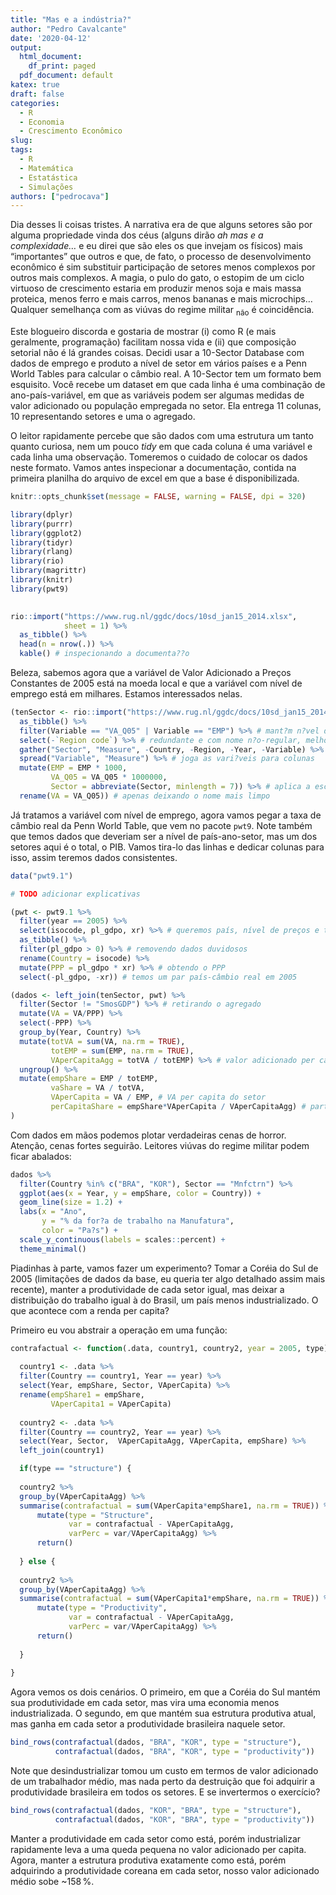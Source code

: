 ```yaml
---
title: "Mas e a indústria?"
author: "Pedro Cavalcante"
date: '2020-04-12'
output:
  html_document:
    df_print: paged
  pdf_document: default
katex: true
draft: false
categories:
  - R
  - Economia
  - Crescimento Econômico
slug: 
tags:
  - R
  - Matemática
  - Estatástica
  - Simulações
authors: ["pedrocava"]
---
```


Dia desses li coisas tristes. A narrativa era de que alguns setores são por alguma propriedade vinda dos céus (alguns dirão _ah mas e a complexidade..._ e eu direi que são eles os que invejam os físicos) mais "importantes" que outros e que, de fato, o processo de desenvolvimento econômico é sim substituir participação de setores menos complexos por outros mais complexos. A magia, o pulo do gato, o estopim de um ciclo virtuoso de crescimento estaria em produzir menos soja e mais massa proteica, menos ferro e mais carros, menos bananas e mais microchips... Qualquer semelhança com as viúvas do regime militar ~não~ é coincidência. 

Este blogueiro discorda e gostaria de mostrar (i) como R (e mais geralmente, programação) facilitam nossa vida e (ii) que composição setorial não é lá grandes coisas. Decidi usar a 10-Sector Database com dados de emprego e produto a nível de setor em vários países e a Penn World Tables para calcular o câmbio real. A 10-Sector tem um formato bem esquisito. Você recebe um dataset em que cada linha é uma combinação de ano-país-variável, em que as variáveis podem ser algumas medidas de valor adicionado ou população empregada no setor. Ela entrega 11 colunas, 10 representando setores e uma o agregado.

O leitor rapidamente percebe que são dados com uma estrutura um tanto quanto curiosa, nem um pouco _tidy_ em que cada coluna é uma variável e cada linha uma observação. Tomeremos o cuidado de colocar os dados neste formato. Vamos antes inspecionar a documentação, contida na primeira planilha do arquivo de excel em que a base é disponibilizada. 

```R

knitr::opts_chunk$set(message = FALSE, warning = FALSE, dpi = 320)

library(dplyr)
library(purrr)
library(ggplot2)
library(tidyr)
library(rlang)
library(rio)
library(magrittr)
library(knitr)
library(pwt9)
  

rio::import("https://www.rug.nl/ggdc/docs/10sd_jan15_2014.xlsx",
            sheet = 1) %>%
  as_tibble() %>%
  head(n = nrow(.)) %>%
  kable() # inspecionando a documenta??o

```

Beleza, sabemos agora que a variável de Valor Adicionado a Preços Constantes de 2005 está na moeda local e que a variável com nível de emprego está em milhares. Estamos interessados nelas. 

```R

(tenSector <- rio::import("https://www.rug.nl/ggdc/docs/10sd_jan15_2014.xlsx", sheet = 2) %>%
  as_tibble() %>%
  filter(Variable == "VA_Q05" | Variable == "EMP") %>% # mant?m n?vel de emprego e valor adicionado 
  select(-`Region code`) %>% # redundante e com nome n?o-regular, melhor tirar
  gather("Sector", "Measure", -Country, -Region, -Year, -Variable) %>% # traz colunas de setores para linhas
  spread("Variable", "Measure") %>% # joga as vari?veis para colunas
  mutate(EMP = EMP * 1000,
         VA_Q05 = VA_Q05 * 1000000,
         Sector = abbreviate(Sector, minlength = 7)) %>% # aplica a escala
  rename(VA = VA_Q05)) # apenas deixando o nome mais limpo

```

Já tratamos a variável com nível de emprego, agora vamos pegar a taxa de câmbio real da Penn World Table, que vem no pacote ``pwt9``. Note também que temos dados que deveriam ser a nível de país-ano-setor, mas um dos setores aqui é o total, o PIB. Vamos tira-lo das linhas e dedicar colunas para isso, assim teremos dados consistentes.

```R

data("pwt9.1")

# TODO adicionar explicativas

(pwt <- pwt9.1 %>%
  filter(year == 2005) %>% 
  select(isocode, pl_gdpo, xr) %>% # queremos país, nível de preços e taxa de câmbio 
  as_tibble() %>%
  filter(pl_gdpo > 0) %>% # removendo dados duvidosos
  rename(Country = isocode) %>%
  mutate(PPP = pl_gdpo * xr) %>% # obtendo o PPP 
  select(-pl_gdpo, -xr)) # temos um par país-câmbio real em 2005

(dados <- left_join(tenSector, pwt) %>%
  filter(Sector != "SmosGDP") %>% # retirando o agregado
  mutate(VA = VA/PPP) %>% 
  select(-PPP) %>%
  group_by(Year, Country) %>%
  mutate(totVA = sum(VA, na.rm = TRUE),
         totEMP = sum(EMP, na.rm = TRUE),
         VAperCapitaAgg = totVA / totEMP) %>% # valor adicionado per capita AGREGADO
  ungroup() %>%
  mutate(empShare = EMP / totEMP,
         vaShare = VA / totVA,
         VAperCapita = VA / EMP, # VA per capita do setor
         perCapitaShare = empShare*VAperCapita / VAperCapitaAgg) # partilha no VA per capita agregado do setor
)  
```

Com dados em mãos podemos plotar verdadeiras cenas de horror. Atenção, cenas fortes seguirão. Leitores viúvas do regime militar podem ficar abalados:

```R
dados %>%
  filter(Country %in% c("BRA", "KOR"), Sector == "Mnfctrn") %>%
  ggplot(aes(x = Year, y = empShare, color = Country)) +
  geom_line(size = 1.2) +
  labs(x = "Ano",
       y = "% da for?a de trabalho na Manufatura",
       color = "Pa?s") +
  scale_y_continuous(labels = scales::percent) +
  theme_minimal()
```


Piadinhas à parte, vamos fazer um experimento? Tomar a Coréia do Sul de 2005 (limitações de dados da base, eu queria ter algo detalhado assim mais recente), manter a produtividade de cada setor igual, mas deixar a distribuição do trabalho igual à do Brasil, um país menos industrializado. O que acontece com a renda per capita?

Primeiro eu vou abstrair a operação em uma função:

```R

contrafactual <- function(.data, country1, country2, year = 2005, type) {
  
  country1 <- .data %>%
  filter(Country == country1, Year == year) %>%
  select(Year, empShare, Sector, VAperCapita) %>%
  rename(empShare1 = empShare,
         VAperCapita1 = VAperCapita)
  
  country2 <- .data %>%
  filter(Country == country2, Year == year) %>%
  select(Year, Sector,  VAperCapitaAgg, VAperCapita, empShare) %>%
  left_join(country1)

  if(type == "structure") {
    
  country2 %>%
  group_by(VAperCapitaAgg) %>%
  summarise(contrafactual = sum(VAperCapita*empShare1, na.rm = TRUE)) %>%
      mutate(type = "Structure",
             var = contrafactual - VAperCapitaAgg,
             varPerc = var/VAperCapitaAgg) %>%
      return()
    
  } else {
    
  country2 %>%
  group_by(VAperCapitaAgg) %>%
  summarise(contrafactual = sum(VAperCapita1*empShare, na.rm = TRUE)) %>%
      mutate(type = "Productivity",
             var = contrafactual - VAperCapitaAgg,
             varPerc = var/VAperCapitaAgg) %>%
      return()
    
  }
  
}

```


Agora vemos os dois cenários. O primeiro, em que a Coréia do Sul mantém sua produtividade em cada setor, mas vira uma economia menos industrializada. O segundo, em que mantém sua estrutura produtiva atual, mas ganha em cada setor a produtividade brasileira naquele setor.

```R

bind_rows(contrafactual(dados, "BRA", "KOR", type = "structure"),
          contrafactual(dados, "BRA", "KOR", type = "productivity"))

```

Note que desindustrializar tomou um custo em termos de valor adicionado de um trabalhador médio, mas nada perto da destruição que foi adquirir a produtividade brasileira em todos os setores. E se invertermos o exercício?

```R
bind_rows(contrafactual(dados, "KOR", "BRA", type = "structure"),
          contrafactual(dados, "KOR", "BRA", type = "productivity"))
```


Manter a produtividade em cada setor como está, porém industrializar rapidamente leva a uma queda pequena no valor adicionado per capita. Agora, manter a estrutura produtiva exatamente como está, porém adquirindo a produtividade coreana em cada setor, nosso valor adicionado médio sobe ~$158 \,\%$. 

